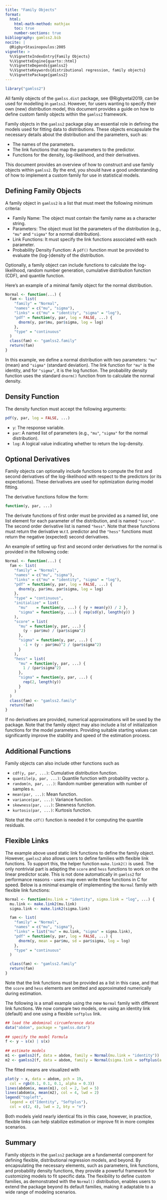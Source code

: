 ```yaml
---
title: "Family Objects"
format: 
  html:
    html-math-method: mathjax
    toc: true
    number-sections: true
bibliography: gamlss2.bib
nocite: |
  @Rigby+Stasinopoulos:2005
vignette: >
  %\VignetteIndexEntry{Family Objects}
  %\VignetteEngine{quarto::html}
  %\VignetteDepends{gamlss2}
  %\VignetteKeywords{distributional regression, family objects}
  %\VignettePackage{gamlss2}
---
```


```r
library("gamlss2")
```

All family objects of the `gamlss.dist` package, see @Rigbyetal2019, can be used for modelling in `gamlss2`. However, for users wanting to specify their own (new) distribution model, this document provides a guide
on how to define custom family objects within the `gamlss2` framework.

Family objects in the `gamlss2` package play an essential role in defining the models used for
fitting data to distributions. These objects encapsulate the necessary details about the
distribution and the parameters, such as:

* The names of the parameters.
* The link functions that map the parameters to the predictor.
* Functions for the density, log-likelihood, and their derivatives.

This document provides an overview of how to construct and use family objects within `gamlss2`.
By the end, you should have a good understanding of how to implement a custom family for
use in statistical models.

## Defining Family Objects

A family object in `gamlss2` is a list that must meet the following minimum criteria:

* Family Name: The object must contain the family name as a character string.
* Parameters: The object must list the parameters of the distribution (e.g., `"mu"` and `"sigma"`
  for a normal distribution).
* Link Functions: It must specify the link functions associated with each parameter.
* Probability Density Function: A `pdf()` function must be provided to evaluate the (log-)density of the
  distribution.

Optionally, a family object can include functions to calculate the log-likelihood,
random number generation, cumulative distribution function (CDF), and quantile function.

Here's an example of a minimal family object for the normal distribution.

```r
Normal <- function(...) {
  fam <- list(
    "family" = "Normal",
    "names" = c("mu", "sigma"),
    "links" = c("mu" = "identity", "sigma" = "log"),
    "pdf" = function(y, par, log = FALSE, ...) {
      dnorm(y, par$mu, par$sigma, log = log)
    },
    "type" = "continuous"
  )
  class(fam) <- "gamlss2.family"
  return(fam)
}
```

In this example, we define a normal distribution with two parameters: `"mu"` (mean) and `"sigma"`
(standard deviation). The link function for `"mu"` is the identity, and for `"sigma"`,
it is the log function. The probability density function uses the standard `dnorm()` function from
to calculate the normal density.

## Density Function

The density function must accept the following arguments:

```r
pdf(y, par, log = FALSE, ...)
```

* `y`: The response variable.
* `par`: A named list of parameters (e.g., `"mu"`, `"sigma"` for the normal distribution).
* `log`: A logical value indicating whether to return the log-density.

## Optional Derivatives

Family objects can optionally include functions to compute the first and second derivatives of
the log-likelihood with respect to the predictors (or its expectations). These derivatives are used for
optimization during model fitting.

The derivative functions follow the form:

```r
function(y, par, ...)
```

The derivate functions of first order must be provided as a named list, one list element for
each parameter of the distribution, and is named `"score"`. The second order derivative list
is named `"hess"`. Note that these functions must return the derivative w.r.t. predictor
and the `"hess"` functions must return the negative (expected) second derivatives.

An example of setting up first and second order derivatives for the normal is
provided in the following code:

```r
Normal <- function(...) {
  fam <- list(
    "family" = "Normal",
    "names" = c("mu", "sigma"),
    "links" = c("mu" = "identity", "sigma" = "log"),
    "pdf" = function(y, par, log = FALSE, ...) {
      dnorm(y, par$mu, par$sigma, log = log)
    },
    "type" = "continuous",
    "initialize" = list(
      "mu"    = function(y, ...) { (y + mean(y)) / 2 },
      "sigma" = function(y, ...) { rep(sd(y), length(y)) }
    ),
    "score" = list(
      "mu" = function(y, par, ...) {
        (y - par$mu) / (par$sigma^2)
      },
      "sigma" = function(y, par, ...) {
        -1 + (y - par$mu)^2 / (par$sigma^2)
      }
    ),
    "hess" = list(
      "mu" = function(y, par, ...) {
        1 / (par$sigma^2)
      },
      "sigma" = function(y, par, ...) {
        rep(2, length(y))
      }
    )
  )
  class(fam) <- "gamlss2.family"
  return(fam)
}
```

If no derivatives are provided, numerical approximations will be used by the package.
Note that the family object may also include a list of
initialization functions for the model parameters. Providing suitable starting values can
significantly improve the stability and speed of the estimation process.

## Additional Functions

Family objects can also include other functions such as

* `cdf(y, par, ...)`: Cumulative distribution function.
* `quantile(p, par, ...)`: Quantile function with probability vector `p`.
* `random(n, par, ...)`: Random number generation with number of samples `n`.
* `mean(par, ...)`: Mean function.
* `variance(par, ...)`: Variance function.
* `skewness(par, ...)`: Skewness function.
* `kurtosis(par, ...)`: Kurtosis function.

Note that the `cdf()` function is needed it for computing the quantile residuals.

## Flexible Links

The example above used static link functions to define the family object. However, `gamlss2`
also allows users to define families with flexible link functions.
To support this, the helper function `make.link2()` is used. The only nontrivial part is
adapting the `score` and `hess` functions to work on the linear predictor scale.
This is not done automatically in `gamlss2` for performance reasons - users may even
write these functions in C for speed. Below is a minimal example of implementing the
`Normal` family with flexible link functions:

```r
Normal <- function(mu.link = "identity", sigma.link = "log", ...) {
  mu.link <- make.link2(mu.link)
  sigma.link <- make.link2(sigma.link)

  fam <- list(
    "family" = "Normal",
    "names" = c("mu", "sigma"),
    "links" = list("mu" = mu.link, "sigma" = sigma.link),
    "pdf" = function(y, par, log = FALSE, ...) {
      dnorm(y, mean = par$mu, sd = par$sigma, log = log)
    },
    "type" = "continuous"
  )

  class(fam) <- "gamlss2.family"
  return(fam)
}
```

Note that the link functions must be provided as a list in this case, and that the `score` and
`hess` elements are omitted and approximated numerically during estimation.

The following is a small example using the new `Normal` family with different link functions.
We now compare two models, one using an identity link (default) and one using a
flexible `softplus` link.

```r
## load the abdominal circumference data
data("abdom", package = "gamlss.data")
     
## specify the model Formula
f <- y ~ s(x) | s(x)
     
## estimate models
m1 <- gamlss2(f, data = abdom, family = Normal(mu.link = "identity"))
m2 <- gamlss2(f, data = abdom, family = Normal(sigma.link = softplus(a = 5)))
```

The fitted means are visualized with

```r
plot(y ~ x, data = abdom, pch = 19,
  col = rgb(0.1, 0.1, 0.1, alpha = 0.3))
lines(abdom$x, mean(m1), col = 2, lwd = 5)
lines(abdom$x, mean(m2), col = 4, lwd = 2)
legend("topleft",
  legend = c("Identity", "Softplus"),
  col = c(2, 4), lwd = 2, bty = "n")
```

Both models yield nearly identical fits in this case, however, in practice, flexible links
can help stabilize estimation or improve fit in more complex scenarios.

## Summary

Family objects in the `gamlss2` package are a fundamental component for defining flexible,
distributional regression models, and beyond. By encapsulating the necessary elements,
such as parameters, link functions, and probability density functions, they provide a powerful framework
for customizing models to fit specific data. The flexibility to define custom families,
as demonstrated with the `Normal()` distribution, enables users to extend the package
beyond its default families, making it adaptable to a wide range of modeling scenarios.

